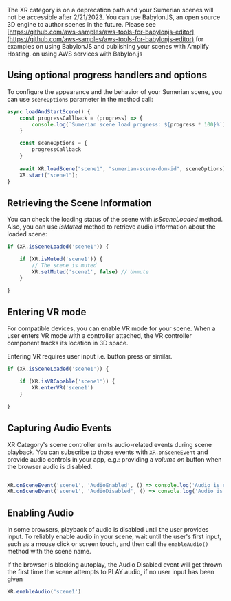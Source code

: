 <Callout warning>

The XR category is on a deprecation path and your Sumerian scenes will not be accessible after 2/21/2023. You can use BabylonJS, an open source 3D engine to author scenes in the future. Please see [https://github.com/aws-samples/aws-tools-for-babylonjs-editor](https://github.com/aws-samples/aws-tools-for-babylonjs-editor) for examples on using BabylonJS and publishing your scenes with Amplify Hosting.
on using AWS services with Babylon.js

</Callout>

## Using optional progress handlers and options

To configure the appearance and the behavior of your Sumerian scene, you can use `sceneOptions` parameter in the method call:

```javascript
async loadAndStartScene() {
    const progressCallback = (progress) => {
        console.log(`Sumerian scene load progress: ${progress * 100}%`);
    }

    const sceneOptions = {
        progressCallback
    }
    
    await XR.loadScene("scene1", "sumerian-scene-dom-id", sceneOptions);
    XR.start("scene1");
}
```

## Retrieving the Scene Information

You can check the loading status of the scene with *isSceneLoaded* method. Also, you can use *isMuted* method to retrieve audio information about the loaded scene:

```javascript
if (XR.isSceneLoaded('scene1')) {

    if (XR.isMuted('scene1')) {
        // The scene is muted
        XR.setMuted('scene1', false) // Unmute
    }

}
```

## Entering VR mode

For compatible devices, you can enable VR mode for your scene. When a user enters VR mode with a controller attached, the VR controller component tracks its location in 3D space. 

<Callout>
Entering VR requires user input i.e. button press or similar.
</Callout>

```javascript
if (XR.isSceneLoaded('scene1')) {

    if (XR.isVRCapable('scene1')) {
        XR.enterVR('scene1')
    }

}
```

## Capturing Audio Events

XR Category's scene controller emits audio-related events during scene playback. You can subscribe to those events with `XR.onSceneEvent` and provide audio controls in your app, e.g.: providing a *volume on* button when the browser audio is disabled.

```javascript

XR.onSceneEvent('scene1', 'AudioEnabled', () => console.log('Audio is enabled') );
XR.onSceneEvent('scene1', 'AudioDisabled', () => console.log('Audio is disabled') ));

```

## Enabling Audio

In some browsers, playback of audio is disabled until the user provides input. To reliably enable audio in your scene, wait until the user's first input, such as a mouse click or screen touch, and then call the `enableAudio()` method with the scene name.

<Callout>
If the browser is blocking autoplay, the Audio Disabled event will get thrown the first time the scene attempts to PLAY audio, if no user input has been given
</Callout>

```javascript
XR.enableAudio('scene1')
```

